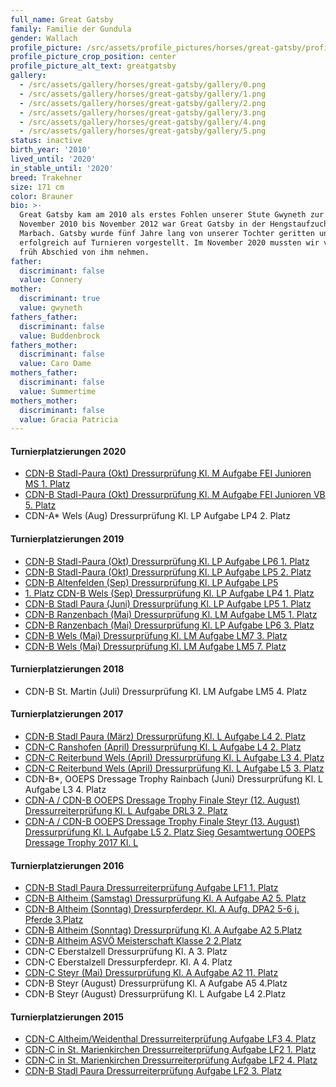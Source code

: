 ```yaml
---
full_name: Great Gatsby
family: Familie der Gundula
gender: Wallach
profile_picture: /src/assets/profile_pictures/horses/great-gatsby/profile_picture.png
profile_picture_crop_position: center
profile_picture_alt_text: greatgatsby
gallery:
  - /src/assets/gallery/horses/great-gatsby/gallery/0.png
  - /src/assets/gallery/horses/great-gatsby/gallery/1.png
  - /src/assets/gallery/horses/great-gatsby/gallery/2.png
  - /src/assets/gallery/horses/great-gatsby/gallery/3.png
  - /src/assets/gallery/horses/great-gatsby/gallery/4.png
  - /src/assets/gallery/horses/great-gatsby/gallery/5.png
status: inactive
birth_year: '2010'
lived_until: '2020'
in_stable_until: '2020'
breed: Trakehner
size: 171 cm
color: Brauner
bio: >-
  Great Gatsby kam am 2010 als erstes Fohlen unserer Stute Gwyneth zur Welt. Von
  November 2010 bis November 2012 war Great Gatsby in der Hengstaufzucht in
  Marbach. Gatsby wurde fünf Jahre lang von unserer Tochter geritten und
  erfolgreich auf Turnieren vorgestellt. Im November 2020 mussten wir viel zu
  früh Abschied von ihm nehmen. 
father:
  discriminant: false
  value: Connery
mother:
  discriminant: true
  value: gwyneth
fathers_father:
  discriminant: false
  value: Buddenbrock
fathers_mother:
  discriminant: false
  value: Caro Dame
mothers_father:
  discriminant: false
  value: Summertime
mothers_mother:
  discriminant: false
  value: Gracia Patricia
---
```

#### Turnierplatzierungen 2020

* [CDN-B Stadl-Paura (Okt) Dressurprüfung Kl. M Aufgabe FEI Junioren MS  1. Platz ](https://edle-pferde.com/news/great-gatsby-gewinnt-in-stadl-paura-dressurpruefung-kl-m)
* [CDN-B Stadl-Paura (Okt) Dressurprüfung Kl. M Aufgabe FEI Junioren VB  5. Platz](https://edle-pferde.com/news/great-gatsby-gewinnt-in-stadl-paura-dressurpruefung-kl-m)
* CDN-A\* Wels  (Aug) Dressurprüfung Kl. LP Aufgabe LP4  2. Platz

#### Turnierplatzierungen 2019

* [CDN-B Stadl-Paura (Okt) Dressurprüfung Kl. LP Aufgabe LP6  1. Platz ](https://edle-pferde.com/news/great-gatsby-gewinnt-die-lp-in-stadl-paura-wels-und-altenfelden)
* [CDN-B Stadl-Paura (Okt) Dressurprüfung Kl. LP Aufgabe LP5  2. Platz ](https://edle-pferde.com/news/great-gatsby-gewinnt-die-lp-in-stadl-paura-wels-und-altenfelden)
* [CDN-B Altenfelden (Sep) Dressurprüfung Kl. LP Aufgabe LP5  ](https://edle-pferde.com/news/great-gatsby-gewinnt-die-lp-in-stadl-paura-wels-und-altenfelden)
* [1. Platz CDN-B Wels (Sep) Dressurprüfung Kl. LP Aufgabe LP4  1. Platz](https://edle-pferde.com/news/great-gatsby-gewinnt-die-lp-in-stadl-paura-wels-und-altenfelden)&#x20;
* [CDN-B Stadl Paura (Juni) Dressurprüfung Kl. LP Aufgabe LP5 1. Platz](https://edle-pferde.com/news/great-gatsby-in-der-klasse-lp-angekommen)&#x20;
* [CDN-B Ranzenbach (Mai) Dressurprüfung Kl. LM Aufgabe LM5 1. Platz ](https://edle-pferde.com/news/erfolgreiches-turnierwochenende-in-niederoesterreich)
* [CDN-B Ranzenbach (Mai) Dressurprüfung Kl. LP Aufgabe LP6  3. Platz](https://edle-pferde.com/news/erfolgreiches-turnierwochenende-in-niederoesterreich)&#x20;
* [CDN-B Wels (Mai) Dressurprüfung Kl. LM Aufgabe LM7 3. Platz ](https://edle-pferde.com/news/great-gatsby-platziert-sich-beim-cdn-b-in-wels)
* [CDN-B Wels (Mai) Dressurprüfung Kl. LM Aufgabe LM5 7. Platz](https://edle-pferde.com/news/great-gatsby-platziert-sich-beim-cdn-b-in-wels)

#### Turnierplatzierungen 2018

* CDN-B St. Martin (Juli) Dressurprüfung Kl. LM Aufgabe LM5 4. Platz

#### Turnierplatzierungen 2017

* [CDN-B Stadl Paura (März) Dressurprüfung Kl. L Aufgabe L4 2. Platz](https://edle-pferde.com/news/das-wintertraining-hat-sich-gelohnt)
* [CDN-C Ranshofen (April) Dressurprüfung Kl. L Aufgabe L4 2. Platz](https://edle-pferde.com/news/das-wintertraining-hat-sich-gelohnt)&#x20;
* [CDN-C Reiterbund Wels (April) Dressurprüfung Kl. L Aufgabe L3 4. Platz ](https://edle-pferde.com/news/turniere-in-gschwandt-und-wels)
* [CDN-C Reiterbund Wels (April) Dressurprüfung Kl. L Aufgabe L5 3. Platz](https://edle-pferde.com/news/turniere-in-gschwandt-und-wels)&#x20;
* CDN-B\*, OOEPS Dressage Trophy Rainbach (Juni) Dressurprüfung Kl. L Aufgabe L3 4. Platz
* [CDN-A / CDN-B OOEPS Dressage Trophy Finale Steyr (12. August) Dressurreiterprüfung Kl. L Aufgabe DRL3 2. Platz](https://edle-pferde.com/news/great-gatsby-und-sarah-gewinnen-ooeps-dressage-trophy)
* [CDN-A / CDN-B OOEPS Dressage Trophy Finale Steyr (13. August) Dressurprüfung Kl. L Aufgabe L5  2. Platz
  Sieg Gesamtwertung OOEPS Dressage Trophy 2017 Kl. L](https://edle-pferde.com/news/great-gatsby-und-sarah-gewinnen-ooeps-dressage-trophy)

#### Turnierplatzierungen 2016

* [CDN-B Stadl Paura Dressurreiterprüfung Aufgabe LF1 1. Platz](https://edle-pferde.com/news/turnier-cdn-b-stadl-paura-februar-2016)
* [CDN-B Altheim (Samstag) Dressurprüfung Kl. A Aufgabe A2 5. Platz ](https://edle-pferde.com/news/turniere-im-mai-2016)
* [CDN-B Altheim (Sonntag) Dressurpferdepr. Kl. A Aufg. DPA2 5-6 j. Pferde 3.Platz ](https://edle-pferde.com/news/turniere-im-mai-2016)
* [CDN-B Altheim  (Sonntag) Dressurprüfung Kl. A Aufgabe A2 5.Platz ](https://edle-pferde.com/news/turniere-im-mai-2016)
* [CDN-B Altheim  ASVÖ Meisterschaft Klasse 2 2.Platz](https://edle-pferde.com/news/turniere-im-mai-2016)&#x20;
* CDN-C Eberstalzell Dressurprüfung Kl. A 3. Platz&#x20;
* CDN-C Eberstalzell Dressurpferdepr. Kl. A 4. Platz&#x20;
* [CDN-C Steyr  (Mai) Dressurprüfung Kl. A Aufgabe A2 11. Platz](https://edle-pferde.com/news/turniere-im-mai-2016)&#x20;
* CDN-B Steyr (August) Dressurprüfung Kl. A Aufgabe A5 4.Platz&#x20;
* CDN-B Steyr (August) Dressurprüfung Kl. L Aufgabe L4 2.Platz

#### Turnierplatzierungen 2015

* [CDN-C Altheim/Weidenthal Dressurreiterprüfung Aufgabe LF3 4. Platz](https://edle-pferde.com/news/great-gatsby-s-erfolgreicher-turnierstart)
* [CDN-C in St. Marienkirchen Dressurreiterprüfung Aufgabe LF2 1. Platz ](https://edle-pferde.com/news/great-gatsby-s-erfolgreicher-turnierstart)
* [CDN-C in St. Marienkirchen Dressurreiterprüfung Aufgabe LF2 4. Platz](https://edle-pferde.com/news/great-gatsby-s-erfolgreicher-turnierstart)&#x20;
* [CDN-B Stadl Paura Dressurreiterprüfung Aufgabe LF2 3. Platz](https://edle-pferde.com/news/great-gatsby-s-erfolgreicher-turnierstart)
